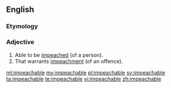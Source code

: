 ==English==

===Etymology===
{{suffix|impeach|able}}

===Adjective===
{{en-adj}}

# Able to be [[impeached]] (of a person).
# That warrants [[impeachment]] (of an offence).

[[ml:impeachable]]
[[my:impeachable]]
[[pl:impeachable]]
[[sv:impeachable]]
[[ta:impeachable]]
[[te:impeachable]]
[[vi:impeachable]]
[[zh:impeachable]]